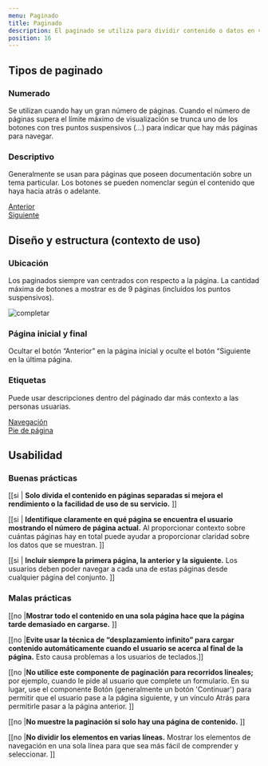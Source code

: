 ```yaml
---
menu: Paginado
title: Paginado
description: El paginado se utiliza para dividir contenido o datos en varias páginas, con un control para navegar a la página siguiente o anterior.
position: 16
---
```



## Tipos de paginado

### Numerado

Se utilizan cuando hay un gran número de páginas. Cuando el número de páginas supera el límite máximo de visualización se trunca uno de los botones con tres puntos suspensivos (…) para indicar que hay más páginas para navegar.

<!-- codigo -->

<div class="pagination-container">
  <Pagination pages={13} default={1} ariaLabel="Ejemplo de paginado numerado central" />
</div>

### Descriptivo

Generalmente se usan para páginas que poseen documentación sobre un tema particular. Los botones se pueden nomenclar según el contenido que haya hacia atrás o adelante.

<!-- codigo -->

<div class="mt-4 mb-5">
  <div class="pagination">
    <div class="page-navigation">
      <div class="page-item">
        <a class="btn page-link" href="#">
          <span class="page-previous-icon" aria-hidden="true"></span>
          <span class="page-next-text">Anterior</span>
        </a>
      </div>
      <div class="page-item">
        <a class="btn page-link" href="#">
          <span class="page-next-text">Siguiente</span>
          <span class="page-next-icon" aria-hidden="true"></span>
        </a>
      </div>
    </div>
  </div>
</div>

## Diseño y estructura (contexto de uso)

### Ubicación

Los paginados siempre van centrados con respecto a la página. La cantidad máxima de botones a mostrar es de 9 páginas (incluidos los puntos suspensivos).

![completar](/componentes/paginado/paginado-1.svg)

### Página inicial y final

Ocultar el botón “Anterior” en la página inicial y oculte el botón “Siguiente en la última página.

<!-- codigo -->

<div class="pagination-container pagination-bg">
  <Pagination pages={13} ariaLabel="Ejemplo de paginado numerado inicial" />
  <Pagination pages={13} default={12} ariaLabel="Ejemplo de paginado numerado final" />
</div>

### Etiquetas

Puede usar descripciones dentro del páginado dar más contexto a las personas usuarias.

<!-- codigo -->

<div class="pagination-bg">
  <div class="pagination">
    <div class="page-navigation">
      <div class="page-item">
        <a class="btn page-link" href="#">
          <span class="page-previous-icon" aria-hidden="true"></span>
          <span class="page-next-text">Navegación</span>
        </a>
      </div>
      <div class="page-item">
        <a class="btn page-link" href="#">
          <span class="page-next-text">Pie de página</span>
          <span class="page-next-icon" aria-hidden="true"></span>
        </a>
      </div>
    </div>
  </div>
</div>

## Usabilidad

### Buenas prácticas

[[si | **Solo divida el contenido en páginas separadas si mejora el rendimiento o la facilidad de uso de su servicio.** ]]

[[si | **Identifique claramente en qué página se encuentra el usuario mostrando el número de página actual.** Al proporcionar contexto sobre cuántas páginas hay en total puede ayudar a proporcionar claridad sobre los datos que se muestran. ]]

[[si | **Incluir siempre la primera página, la anterior y la siguiente.**  Los usuarios deben poder navegar a cada una de estas páginas desde cualquier página del conjunto. ]]

### Malas prácticas

[[no |**Mostrar todo el contenido en una sola página hace que la página tarde demasiado en cargarse.** ]]

[[no |**Evite usar la técnica de “desplazamiento infinito” para cargar contenido automáticamente cuando el usuario se acerca al final de la página.** Esto causa problemas a los usuarios de teclados.]]

[[no |**No utilice este componente de paginación para recorridos lineales;** por ejemplo, cuando le pide al usuario que complete un formulario. En su lugar, use el componente Botón (generalmente un botón 'Continuar') para permitir que el usuario pase a la página siguiente, y un vínculo Atrás para permitirle pasar a la página anterior. ]]

[[no |**No muestre la paginación si solo hay una página de contenido.** ]]

[[no |**No dividir los elementos en varias líneas.** Mostrar los elementos de navegación en una sola línea para que sea más fácil de comprender y seleccionar. ]]
